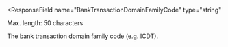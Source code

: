 <ResponseField
  name="BankTransactionDomainFamilyCode"
  type="string"
>
Max. length: 50 characters

The bank transaction domain family code (e.g. ICDT).
</ResponseField>